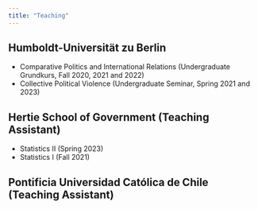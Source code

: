 ```yaml
---
title: "Teaching"
---
```


## Humboldt-Universität zu Berlin

- Comparative Politics and International Relations (Undergraduate Grundkurs, Fall 2020, 2021 and 2022)
- Collective Political Violence (Undergraduate Seminar, Spring 2021 and 2023)

## Hertie School of Government (Teaching Assistant)

- Statistics II (Spring 2023)
- Statistics I (Fall 2021)

## Pontificia Universidad Católica de Chile (Teaching Assistant)